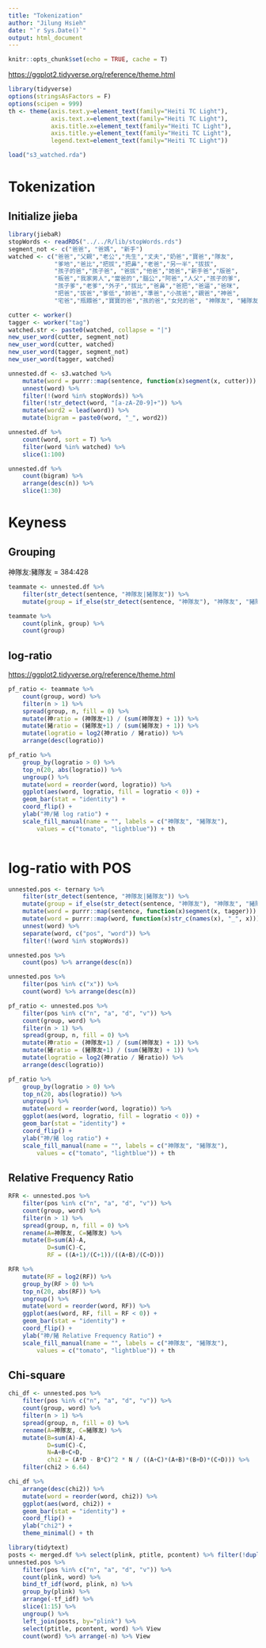 ```yaml
---
title: "Tokenization"
author: "Jilung Hsieh"
date: "`r Sys.Date()`"
output: html_document
---
```


```r
knitr::opts_chunk$set(echo = TRUE, cache = T)
```

<https://ggplot2.tidyverse.org/reference/theme.html>

```r
library(tidyverse)
options(stringsAsFactors = F)
options(scipen = 999)
th <- theme(axis.text.y=element_text(family="Heiti TC Light"),
            axis.text.x=element_text(family="Heiti TC Light"),
            axis.title.x=element_text(family="Heiti TC Light"),
            axis.title.y=element_text(family="Heiti TC Light"),
            legend.text=element_text(family="Heiti TC Light"))
```

```r
load("s3_watched.rda")
```

# Tokenization

## Initialize jieba

```r
library(jiebaR)
stopWords <- readRDS("../../R/lib/stopWords.rds")
segment_not <- c("爸爸", "爸媽", "新手")
watched <- c("爸爸","父親","老公","先生","丈夫","奶爸","寶爸","隊友",
             "爹地","爸比","把拔","把鼻","老爸","另一半","拔拔",
             "孩子的爸","孩子爸", "爸拔","他爸","她爸","新手爸","版爸",
             "板爸","我家男人","當爸的","腦公","阿爸","人父","孩子的爹",
             "孩子爹","老爹","外子","拔比","爸鼻","爸把","爸逼","爸咪",
             "把爸","拔爸","爹低","帥爸","準爸","小孩爸","親爸","神爸",
             "宅爸","瓶餵爸","寶寶的爸","孩的爸","女兒的爸", "神隊友", "豬隊友")

cutter <- worker()
tagger <- worker("tag")
watched.str <- paste0(watched, collapse = "|")
new_user_word(cutter, segment_not)
new_user_word(cutter, watched)
new_user_word(tagger, segment_not)
new_user_word(tagger, watched)
```

```r

unnested.df <- s3.watched %>%
    mutate(word = purrr::map(sentence, function(x)segment(x, cutter))) %>%
    unnest(word) %>%
    filter(!(word %in% stopWords)) %>%
    filter(!str_detect(word, "[a-zA-Z0-9]+")) %>%
    mutate(word2 = lead(word)) %>%
    mutate(bigram = paste0(word, "_", word2))
```

```r
unnested.df %>%
    count(word, sort = T) %>%
    filter(word %in% watched) %>%
    slice(1:100)
```

```r
unnested.df %>%
    count(bigram) %>%
    arrange(desc(n)) %>%
    slice(1:30)
```

# Keyness

## Grouping

神隊友:豬隊友 = 384:428

```r
teammate <- unnested.df %>%
    filter(str_detect(sentence, "神隊友|豬隊友")) %>%
    mutate(group = if_else(str_detect(sentence, "神隊友"), "神隊友", "豬隊友"))

teammate %>%
    count(plink, group) %>% 
    count(group)
```

## log-ratio

<https://ggplot2.tidyverse.org/reference/theme.html>

```r

pf_ratio <- teammate %>%
    count(group, word) %>%
    filter(n > 1) %>%
	spread(group, n, fill = 0) %>%
    mutate(神ratio = (神隊友+1) / (sum(神隊友) + 1)) %>%
    mutate(豬ratio = (豬隊友+1) / (sum(豬隊友) + 1)) %>%
	mutate(logratio = log2(神ratio / 豬ratio)) %>%
	arrange(desc(logratio))

pf_ratio %>%
	group_by(logratio > 0) %>%
	top_n(20, abs(logratio)) %>%
	ungroup() %>%
	mutate(word = reorder(word, logratio)) %>%
	ggplot(aes(word, logratio, fill = logratio < 0)) +
	geom_bar(stat = "identity") +
	coord_flip() +
	ylab("神/豬 log ratio") +
	scale_fill_manual(name = "", labels = c("神隊友", "豬隊友"),
		values = c("tomato", "lightblue")) + th
	
```

# log-ratio with POS

```r
unnested.pos <- ternary %>%
    filter(str_detect(sentence, "神隊友|豬隊友")) %>%
    mutate(group = if_else(str_detect(sentence, "神隊友"), "神隊友", "豬隊友")) %>%
    mutate(word = purrr::map(sentence, function(x)segment(x, tagger))) %>%
    mutate(word = purrr::map(word, function(x)str_c(names(x), "_", x))) %>% 
    unnest(word) %>%
    separate(word, c("pos", "word")) %>% 
    filter(!(word %in% stopWords))

unnested.pos %>%
    count(pos) %>% arrange(desc(n))

unnested.pos %>%
    filter(pos %in% c("x")) %>%
    count(word) %>% arrange(desc(n))
```

```r
pf_ratio <- unnested.pos %>%
    filter(pos %in% c("n", "a", "d", "v")) %>%
    count(group, word) %>%
    filter(n > 1) %>%
	spread(group, n, fill = 0) %>%
    mutate(神ratio = (神隊友+1) / (sum(神隊友) + 1)) %>%
    mutate(豬ratio = (豬隊友+1) / (sum(豬隊友) + 1)) %>%
	mutate(logratio = log2(神ratio / 豬ratio)) %>%
	arrange(desc(logratio))

pf_ratio %>%
	group_by(logratio > 0) %>%
	top_n(20, abs(logratio)) %>%
	ungroup() %>%
	mutate(word = reorder(word, logratio)) %>%
	ggplot(aes(word, logratio, fill = logratio < 0)) +
	geom_bar(stat = "identity") +
	coord_flip() +
	ylab("神/豬 log ratio") +
	scale_fill_manual(name = "", labels = c("神隊友", "豬隊友"),
		values = c("tomato", "lightblue")) + th   
```

## Relative Frequency Ratio

```r
RFR <- unnested.pos %>%
    filter(pos %in% c("n", "a", "d", "v")) %>%
    count(group, word) %>%
    filter(n > 1) %>%
	spread(group, n, fill = 0) %>%
    rename(A=神隊友, C=豬隊友) %>% 
    mutate(B=sum(A)-A,
           D=sum(C)-C,
           RF = ((A+1)/(C+1))/((A+B)/(C+D)))

RFR %>%
    mutate(RF = log2(RF)) %>%
	group_by(RF > 0) %>%
	top_n(20, abs(RF)) %>%
	ungroup() %>%
	mutate(word = reorder(word, RF)) %>%
	ggplot(aes(word, RF, fill = RF < 0)) +
	geom_bar(stat = "identity") +
	coord_flip() +
	ylab("神/豬 Relative Frequency Ratio") +
	scale_fill_manual(name = "", labels = c("神隊友", "豬隊友"),
		values = c("tomato", "lightblue")) + th  
```

## Chi-square

```r
chi_df <- unnested.pos %>%
    filter(pos %in% c("n", "a", "d", "v")) %>%
    count(group, word) %>%
    filter(n > 1) %>%
	spread(group, n, fill = 0) %>%
    rename(A=神隊友, C=豬隊友) %>%
    mutate(B=sum(A)-A,
           D=sum(C)-C,
           N=A+B+C+D, 
           chi2 = (A*D - B*C)^2 * N / ((A+C)*(A+B)*(B+D)*(C+D))) %>%
    filter(chi2 > 6.64)

chi_df %>%
    arrange(desc(chi2)) %>%
    mutate(word = reorder(word, chi2)) %>%
    ggplot(aes(word, chi2)) +
	geom_bar(stat = "identity") +
	coord_flip() +
	ylab("chi2") + 
    theme_minimal() + th
```

```r
library(tidytext)
posts <- merged.df %>% select(plink, ptitle, pcontent) %>% filter(!duplicated(plink))
unnested.pos %>%
    filter(pos %in% c("n", "a", "d", "v")) %>% 
    count(plink, word) %>%
    bind_tf_idf(word, plink, n) %>% 
    group_by(plink) %>%
    arrange(-tf_idf) %>%
    slice(1:15) %>%
    ungroup() %>% 
    left_join(posts, by="plink") %>% 
    select(ptitle, pcontent, word) %>% View
    count(word) %>% arrange(-n) %>% View
```
